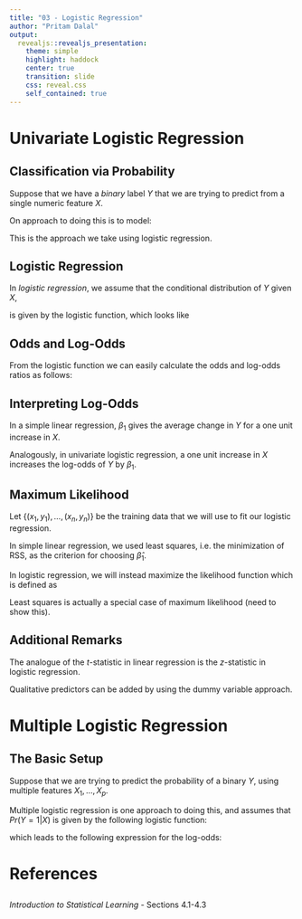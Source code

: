 ```yaml
---
title: "03 - Logistic Regression"
author: "Pritam Dalal"
output: 
  revealjs::revealjs_presentation:
    theme: simple
    highlight: haddock
    center: true
    transition: slide
    css: reveal.css
    self_contained: true
---
```


# Univariate Logistic Regression

## **Classification via Probability**

Suppose that we have a *binary* label $Y$ that we are trying to predict from a single numeric feature $X$.

On approach to doing this is to model: 

\begin{align*}
p(X) = Pr(Y = 1 | X).
\end{align*}

This is the approach we take using logistic regression.

## **Logistic Regression**

In *logistic regression*, we assume that the conditional distribution of $Y$ given $X$, 

\begin{align*}
p(x) = Pr(Y = 1 | X),
\end{align*}
 
is given by the logistic function, which looks like

\begin{align*}
p(X) = \frac{e^{\beta_0 + \beta_1 X}}{1 + e^{\beta_0 + \beta_1 X}}.
\end{align*}


## **Odds and Log-Odds**

From the logistic function we can easily calculate the odds and log-odds ratios as follows:

\begin{align*}
\frac{p(X)}{1 - p(X)} &= e^{\beta_0 + \beta_1 X}\\[8pt]

\log\Bigg(\frac{p(x)}{1 - p(x)} \Bigg) &= \beta_0 + \beta_1 X
\end{align*} 


## **Interpreting Log-Odds**

In a simple linear regression, $\beta_1$ gives the average change in $Y$ for a one unit increase in $X$.

Analogously, in univariate logistic regression, a one unit increase in $X$ increases the log-odds of $Y$ by $\beta_1$.


## **Maximum Likelihood**

Let $\{(x_1, y_1), \ldots, (x_n, y_n)\}$ be the training data that we will use to fit our logistic regression.

In simple linear regression, we used least squares, i.e. the minimization of RSS, as the criterion for choosing $\hat{\beta}_1$.

In logistic regression, we will instead maximize the likelihood function which is defined as

\begin{align*}
\mathcal{l}(\beta_0, \beta_1) = \prod_{i: y_i = 1} p(x_i) \prod_{i: y_i = 1} (1 - p(x_i))
\end{align*}

Least squares is actually a special case of maximum likelihood (need to show this).

## **Additional Remarks**

The analogue of the $t$-statistic in linear regression is the $z$-statistic in logistic regression.

Qualitative predictors can be added by using the dummy variable approach.


# Multiple Logistic Regression

## **The Basic Setup**

Suppose that we are trying to predict the probability of a binary $Y$, using multiple features $X_1, \ldots, X_p$. 

Multiple logistic regression is one approach to doing this, and assumes that $Pr(Y = 1| X)$ is given by the following logistic function:

\begin{align*}
p(X) = \frac{e^{\beta_0 + \beta_1 X_1 + \ldots + \beta_p X_p}}{1 + e^{\beta_0 + \beta_1 X_p + \ldots + \beta_p X_p}}.
\end{align*}

which leads to the following expression for the log-odds:

\begin{align*}
\log\Bigg(\frac{p(x)}{1 - p(x)} \Bigg) &= \beta_0 + \beta_1 X_1 + \ldots + \beta_p X_p.
\end{align*}

# References


##

*Introduction to Statistical Learning* - Sections 4.1-4.3